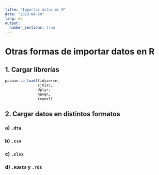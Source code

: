 ```yaml
---
title: "Importar datos en R"
date: "2023-04-20"
lang: es
output:
  number_sections: true
---
```


# Otras formas de importar datos en R

## 1. Cargar librerías

```r
pacman::p_load(tidyverse,
               sjmisc,
               dplyr,
               haven,
               readxl)
```


## 2. Cargar datos en distintos formatos

### a) `.dta`



### b) `.csv`


### c) `.xlsx`


### d) `.RData` y `.rds`
